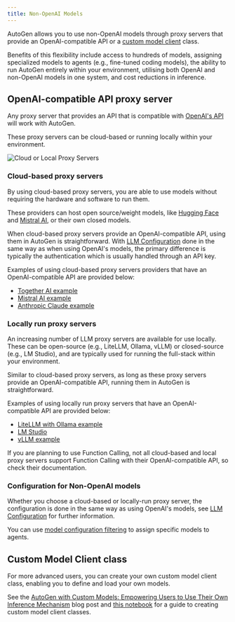 ```yaml
---
title: Non-OpenAI Models
---
```


AutoGen allows you to use non-OpenAI models through proxy servers that provide
an OpenAI-compatible API or a [custom model client](/website/blog/2024-01-26-Custom-Models)
class.

Benefits of this flexibility include access to hundreds of models, assigning specialized
models to agents (e.g., fine-tuned coding models), the ability to run AutoGen entirely
within your environment, utilising both OpenAI and non-OpenAI models in one system, and cost
reductions in inference.

## OpenAI-compatible API proxy server

Any proxy server that provides an API that is compatible with [OpenAI's API](https://platform.openai.com/docs/api-reference)
will work with AutoGen.

These proxy servers can be cloud-based or running locally within your environment.

![Cloud or Local Proxy Servers](images/cloudlocalproxy.webp)

### Cloud-based proxy servers

By using cloud-based proxy servers, you are able to use models without requiring the hardware
and software to run them.

These providers can host open source/weight models, like [Hugging Face](https://huggingface.co/)
and [Mistral AI](https://mistral.ai/),
or their own closed models.

When cloud-based proxy servers provide an OpenAI-compatible API, using them in AutoGen
is straightforward. With [LLM Configuration](/website/docs/topics/llm_configuration) done in
the same way as when using OpenAI's models, the primary difference is typically the
authentication which is usually handled through an API key.

Examples of using cloud-based proxy servers providers that have an OpenAI-compatible API
are provided below:

- [Together AI example](/website/docs/topics/non-openai-models/cloud-togetherai)
- [Mistral AI example](/website/docs/topics/non-openai-models/cloud-mistralai)
- [Anthropic Claude example](/website/docs/topics/non-openai-models/cloud-anthropic)

### Locally run proxy servers

An increasing number of LLM proxy servers are available for use locally. These can be
open-source (e.g., LiteLLM, Ollama, vLLM) or closed-source (e.g., LM Studio), and are
typically used for running the full-stack within your environment.

Similar to cloud-based proxy servers, as long as these proxy servers provide an
OpenAI-compatible API, running them in AutoGen is straightforward.

Examples of using locally run proxy servers that have an OpenAI-compatible API are
provided below:

- [LiteLLM with Ollama example](/website/docs/topics/non-openai-models/local-litellm-ollama)
- [LM Studio](/website/docs/topics/non-openai-models/local-lm-studio)
- [vLLM example](/website/docs/topics/non-openai-models/local-vllm)

<div class="tip">
  <Tip>
    If you are planning to use Function Calling, not all cloud-based and local
    proxy servers support Function Calling with their OpenAI-compatible API, so
    check their documentation.
  </Tip>
</div>

### Configuration for Non-OpenAI models

Whether you choose a cloud-based or locally-run proxy server, the configuration is done in
the same way as using OpenAI's models, see [LLM Configuration](/website/docs/topics/llm_configuration)
for further information.

You can use [model configuration filtering](/website/docs/topics/llm_configuration#config-list-filtering)
to assign specific models to agents.

## Custom Model Client class

For more advanced users, you can create your own custom model client class, enabling
you to define and load your own models.

See the [AutoGen with Custom Models: Empowering Users to Use Their Own Inference Mechanism](/website/blog/2024-01-26-Custom-Models)
blog post and [this notebook](/notebook/agentchat_custom_model/) for a guide to creating custom model client classes.
